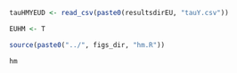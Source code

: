```r

tauHMYEUD <- read_csv(paste0(resultsdirEU, "tauY.csv"))

EUHM <- T

source(paste0("../", figs_dir, "hm.R"))

hm

```
